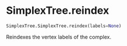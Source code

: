 # SimplexTree.reindex { #simplextree.SimplexTree.SimplexTree.reindex }

```python
SimplexTree.SimplexTree.reindex(labels=None)
```

Reindexes the vertex labels of the complex.